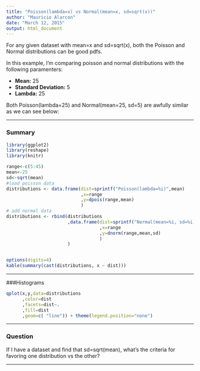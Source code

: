 ```yaml
---
title: "Poisson(lambda=x) vs Normal(mean=x, sd=sqrt(x))"
author: "Mauricio Alarcon"
date: "March 12, 2015"
output: html_document
---
```


For any given dataset with mean=x and sd=sqrt(x), both the Poisson and Normal distributions can be good pdfs.

In this example, I'm comparing poisson and normal distributions with the following paramenters:

* **Mean:** 25
* **Standard Deviation:** 5
* **Lambda:** 25

Both Poisson(lambda=25) and Normal(mean=25, sd=5) are awfully similar as we can see below:

* * * 
### Summary
```r
library(ggplot2)
library(reshape)
library(knitr)

range<-c(5:45)
mean<-25
sd<-sqrt(mean)
#load poisson data
distributions <- data.frame(dist=sprintf("Poisson(lambda=%i)",mean)
                            ,x=range
                            ,y=dpois(range,mean)
                            )
# add normal data
distributions <- rbind(distributions
                       ,data.frame(dist=sprintf("Normal(mean=%i, sd=%i)",mean,sd)
                                   ,x=range
                                   ,y=dnorm(range,mean,sd)
                                   )
                       )


options(digits=4)
kable(summary(cast(distributions, x ~ dist)))
```

* * * 

###Histograms
```r
qplot(x,y,data=distributions
      ,color=dist
      ,facets=dist~.
      ,fill=dist
      ,geom=c( "line")) + theme(legend.position="none")
```

* * * 

### Question

If I have a dataset and find that sd=sqrt(mean), what's the criteria for favoring one distribution vs the other?



* * * 
